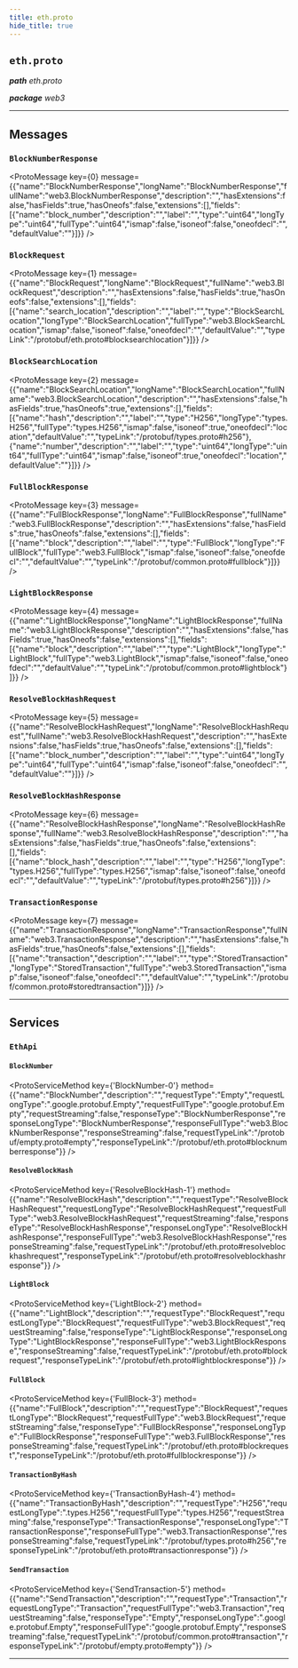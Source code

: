 ```yaml
---
title: eth.proto
hide_title: true
---
```



## `eth.proto`
_**path** eth.proto_

_**package** web3_



---

## Messages


### `BlockNumberResponse`
<ProtoMessage key={0} message={{"name":"BlockNumberResponse","longName":"BlockNumberResponse","fullName":"web3.BlockNumberResponse","description":"","hasExtensions":false,"hasFields":true,"hasOneofs":false,"extensions":[],"fields":[{"name":"block_number","description":"","label":"","type":"uint64","longType":"uint64","fullType":"uint64","ismap":false,"isoneof":false,"oneofdecl":"","defaultValue":""}]}} />


### `BlockRequest`
<ProtoMessage key={1} message={{"name":"BlockRequest","longName":"BlockRequest","fullName":"web3.BlockRequest","description":"","hasExtensions":false,"hasFields":true,"hasOneofs":false,"extensions":[],"fields":[{"name":"search_location","description":"","label":"","type":"BlockSearchLocation","longType":"BlockSearchLocation","fullType":"web3.BlockSearchLocation","ismap":false,"isoneof":false,"oneofdecl":"","defaultValue":"","typeLink":"/protobuf/eth.proto#blocksearchlocation"}]}} />


### `BlockSearchLocation`
<ProtoMessage key={2} message={{"name":"BlockSearchLocation","longName":"BlockSearchLocation","fullName":"web3.BlockSearchLocation","description":"","hasExtensions":false,"hasFields":true,"hasOneofs":true,"extensions":[],"fields":[{"name":"hash","description":"","label":"","type":"H256","longType":"types.H256","fullType":"types.H256","ismap":false,"isoneof":true,"oneofdecl":"location","defaultValue":"","typeLink":"/protobuf/types.proto#h256"},{"name":"number","description":"","label":"","type":"uint64","longType":"uint64","fullType":"uint64","ismap":false,"isoneof":true,"oneofdecl":"location","defaultValue":""}]}} />


### `FullBlockResponse`
<ProtoMessage key={3} message={{"name":"FullBlockResponse","longName":"FullBlockResponse","fullName":"web3.FullBlockResponse","description":"","hasExtensions":false,"hasFields":true,"hasOneofs":false,"extensions":[],"fields":[{"name":"block","description":"","label":"","type":"FullBlock","longType":"FullBlock","fullType":"web3.FullBlock","ismap":false,"isoneof":false,"oneofdecl":"","defaultValue":"","typeLink":"/protobuf/common.proto#fullblock"}]}} />


### `LightBlockResponse`
<ProtoMessage key={4} message={{"name":"LightBlockResponse","longName":"LightBlockResponse","fullName":"web3.LightBlockResponse","description":"","hasExtensions":false,"hasFields":true,"hasOneofs":false,"extensions":[],"fields":[{"name":"block","description":"","label":"","type":"LightBlock","longType":"LightBlock","fullType":"web3.LightBlock","ismap":false,"isoneof":false,"oneofdecl":"","defaultValue":"","typeLink":"/protobuf/common.proto#lightblock"}]}} />


### `ResolveBlockHashRequest`
<ProtoMessage key={5} message={{"name":"ResolveBlockHashRequest","longName":"ResolveBlockHashRequest","fullName":"web3.ResolveBlockHashRequest","description":"","hasExtensions":false,"hasFields":true,"hasOneofs":false,"extensions":[],"fields":[{"name":"block_number","description":"","label":"","type":"uint64","longType":"uint64","fullType":"uint64","ismap":false,"isoneof":false,"oneofdecl":"","defaultValue":""}]}} />


### `ResolveBlockHashResponse`
<ProtoMessage key={6} message={{"name":"ResolveBlockHashResponse","longName":"ResolveBlockHashResponse","fullName":"web3.ResolveBlockHashResponse","description":"","hasExtensions":false,"hasFields":true,"hasOneofs":false,"extensions":[],"fields":[{"name":"block_hash","description":"","label":"","type":"H256","longType":"types.H256","fullType":"types.H256","ismap":false,"isoneof":false,"oneofdecl":"","defaultValue":"","typeLink":"/protobuf/types.proto#h256"}]}} />


### `TransactionResponse`
<ProtoMessage key={7} message={{"name":"TransactionResponse","longName":"TransactionResponse","fullName":"web3.TransactionResponse","description":"","hasExtensions":false,"hasFields":true,"hasOneofs":false,"extensions":[],"fields":[{"name":"transaction","description":"","label":"","type":"StoredTransaction","longType":"StoredTransaction","fullType":"web3.StoredTransaction","ismap":false,"isoneof":false,"oneofdecl":"","defaultValue":"","typeLink":"/protobuf/common.proto#storedtransaction"}]}} />

---
## Services


### `EthApi`




#### `BlockNumber`
<ProtoServiceMethod key={'BlockNumber-0'} method={{"name":"BlockNumber","description":"","requestType":"Empty","requestLongType":".google.protobuf.Empty","requestFullType":"google.protobuf.Empty","requestStreaming":false,"responseType":"BlockNumberResponse","responseLongType":"BlockNumberResponse","responseFullType":"web3.BlockNumberResponse","responseStreaming":false,"requestTypeLink":"/protobuf/empty.proto#empty","responseTypeLink":"/protobuf/eth.proto#blocknumberresponse"}} />


#### `ResolveBlockHash`
<ProtoServiceMethod key={'ResolveBlockHash-1'} method={{"name":"ResolveBlockHash","description":"","requestType":"ResolveBlockHashRequest","requestLongType":"ResolveBlockHashRequest","requestFullType":"web3.ResolveBlockHashRequest","requestStreaming":false,"responseType":"ResolveBlockHashResponse","responseLongType":"ResolveBlockHashResponse","responseFullType":"web3.ResolveBlockHashResponse","responseStreaming":false,"requestTypeLink":"/protobuf/eth.proto#resolveblockhashrequest","responseTypeLink":"/protobuf/eth.proto#resolveblockhashresponse"}} />


#### `LightBlock`
<ProtoServiceMethod key={'LightBlock-2'} method={{"name":"LightBlock","description":"","requestType":"BlockRequest","requestLongType":"BlockRequest","requestFullType":"web3.BlockRequest","requestStreaming":false,"responseType":"LightBlockResponse","responseLongType":"LightBlockResponse","responseFullType":"web3.LightBlockResponse","responseStreaming":false,"requestTypeLink":"/protobuf/eth.proto#blockrequest","responseTypeLink":"/protobuf/eth.proto#lightblockresponse"}} />


#### `FullBlock`
<ProtoServiceMethod key={'FullBlock-3'} method={{"name":"FullBlock","description":"","requestType":"BlockRequest","requestLongType":"BlockRequest","requestFullType":"web3.BlockRequest","requestStreaming":false,"responseType":"FullBlockResponse","responseLongType":"FullBlockResponse","responseFullType":"web3.FullBlockResponse","responseStreaming":false,"requestTypeLink":"/protobuf/eth.proto#blockrequest","responseTypeLink":"/protobuf/eth.proto#fullblockresponse"}} />


#### `TransactionByHash`
<ProtoServiceMethod key={'TransactionByHash-4'} method={{"name":"TransactionByHash","description":"","requestType":"H256","requestLongType":".types.H256","requestFullType":"types.H256","requestStreaming":false,"responseType":"TransactionResponse","responseLongType":"TransactionResponse","responseFullType":"web3.TransactionResponse","responseStreaming":false,"requestTypeLink":"/protobuf/types.proto#h256","responseTypeLink":"/protobuf/eth.proto#transactionresponse"}} />


#### `SendTransaction`
<ProtoServiceMethod key={'SendTransaction-5'} method={{"name":"SendTransaction","description":"","requestType":"Transaction","requestLongType":"Transaction","requestFullType":"web3.Transaction","requestStreaming":false,"responseType":"Empty","responseLongType":".google.protobuf.Empty","responseFullType":"google.protobuf.Empty","responseStreaming":false,"requestTypeLink":"/protobuf/common.proto#transaction","responseTypeLink":"/protobuf/empty.proto#empty"}} />


---


  